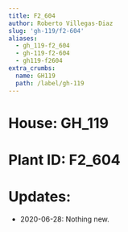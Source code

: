 ```yaml
---
title: F2_604
author: Roberto Villegas-Diaz
slug: 'gh-119/f2-604'
aliases:
  - gh_119-f2_604
  - gh-119-f2-604
  - gh119-f2604
extra_crumbs:
  name: GH119
  path: /label/gh-119
---
```


# **House**: GH_119
# **Plant ID**: F2_604
# **Updates**: 
 - 2020-06-28: Nothing new.

